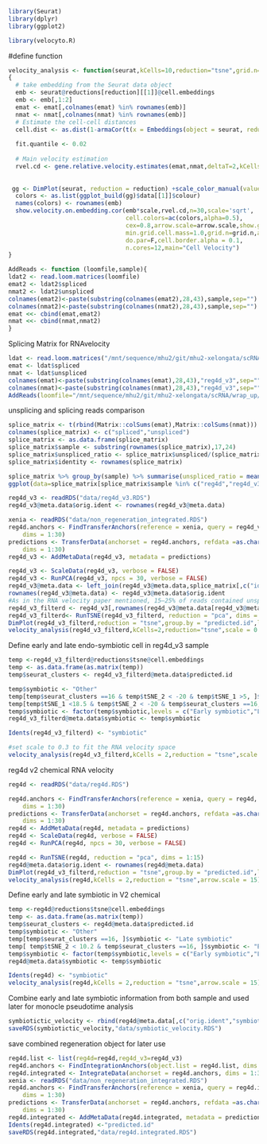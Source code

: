 ```r
library(Seurat)
library(dplyr)
library(ggplot2)

library(velocyto.R)
```
#define function
```r
velocity_analysis <- function(seurat,kCells=10,reduction="tsne",grid.n=50,scale=1,arrow.scale=8)
{
  # take embedding from the Seurat data object
  emb <- seurat@reductions[reduction][[1]]@cell.embeddings
  emb <- emb[,1:2]
  emat <- emat[,colnames(emat) %in% rownames(emb)]
  nmat <- nmat[,colnames(nmat) %in% rownames(emb)]
  # Estimate the cell-cell distances 
  cell.dist <- as.dist(1-armaCor(t(x = Embeddings(object = seurat, reduction = "pca"))))
  
  fit.quantile <- 0.02
  
  # Main velocity estimation
  rvel.cd <- gene.relative.velocity.estimates(emat,nmat,deltaT=2,kCells=kCells,cell.dist=cell.dist, fit.quantile=fit.quantile, n.cores=12)
  
  
 gg <- DimPlot(seurat, reduction = reduction) +scale_color_manual(values=c("green","red","grey"))
  colors <- as.list(ggplot_build(gg)$data[[1]]$colour)
  names(colors) <- rownames(emb)
  show.velocity.on.embedding.cor(emb*scale,rvel.cd,n=30,scale='sqrt',
                                 cell.colors=ac(colors,alpha=0.5),
                                 cex=0.8,arrow.scale=arrow.scale,show.grid.flow=T,
                                 min.grid.cell.mass=1.0,grid.n=grid.n,arrow.lwd=1,
                                 do.par=F,cell.border.alpha = 0.1,
                                 n.cores=12,main="Cell Velocity")
}

AddReads <- function (loomfile,sample){
ldat2 <- read.loom.matrices(loomfile)
emat2 <- ldat2$spliced
nmat2 <- ldat2$unspliced
colnames(emat2)<-paste(substring(colnames(emat2),28,43),sample,sep="")
colnames(nmat2)<-paste(substring(colnames(nmat2),28,43),sample,sep="")
emat <<- cbind(emat,emat2)
nmat <<- cbind(nmat,nmat2)
}
```

Splicing Matrix for RNAvelocity
```r
ldat <- read.loom.matrices("/mnt/sequence/mhu2/git/mhu2-xelongata/scRNA/wrap_up/data/Reg4d_v3/possorted_genome_bam_UQCW6.loom")
emat <- ldat$spliced
nmat <- ldat$unspliced
colnames(emat)<-paste(substring(colnames(emat),28,43),"reg4d_v3",sep="")
colnames(nmat)<-paste(substring(colnames(nmat),28,43),"reg4d_v3",sep="")
AddReads(loomfile="/mnt/sequence/mhu2/git/mhu2-xelongata/scRNA/wrap_up/data/reg4d/possorted_genome_bam_71VGW.loom",sample="reg4d")
```
unsplicing and splicing reads comparison
```r
splice_matrix <- t(rbind(Matrix::colSums(emat),Matrix::colSums(nmat)))
colnames(splice_matrix) <- c("spliced","unspliced")
splice_matrix <- as.data.frame(splice_matrix)
splice_matrix$sample <- substring(rownames(splice_matrix),17,24)
splice_matrix$unspliced_ratio <- splice_matrix$unspliced/(splice_matrix$spliced+splice_matrix$unspliced)
splice_matrix$identity <- rownames(splice_matrix)

splice_matrix %>% group_by(sample) %>% summarise(unspliced_ratio = mean(unspliced_ratio))
ggplot(data=splice_matrix[splice_matrix$sample %in% c("reg4d","reg4d_v3"),])+geom_density(aes(x=unspliced_ratio,color=sample))
```

```r
reg4d_v3 <- readRDS("data/reg4d_v3.RDS")
reg4d_v3@meta.data$orig.ident <- rownames(reg4d_v3@meta.data)

xenia <- readRDS("data/non_regeneration_integrated.RDS")
reg4d.anchors <- FindTransferAnchors(reference = xenia, query = reg4d_v3, 
    dims = 1:30)
predictions <- TransferData(anchorset = reg4d.anchors, refdata =as.character(xenia$seurat_clusters), 
    dims = 1:30)
reg4d_v3 <- AddMetaData(reg4d_v3, metadata = predictions)
```


```r
reg4d_v3 <- ScaleData(reg4d_v3, verbose = FALSE)
reg4d_v3 <- RunPCA(reg4d_v3, npcs = 30, verbose = FALSE)
reg4d_v3@meta.data <- left_join(reg4d_v3@meta.data,splice_matrix[,c("identity","unspliced_ratio")],by=c("orig.ident"="identity"))
rownames(reg4d_v3@meta.data) <- reg4d_v3@meta.data$orig.ident
#As in the RNA velocity paper mentioned, 15–25% of reads contained unspliced intronic sequences.  While in xenia, the unspliced reads percentage is lower. This is more severe when we carried out scRNA with 10x v3 chemical. As unspliced intronic sequences was used for cell feature fate prediction, we filter out cells with less than 10% unspliced reads and use remained cells for RNA velocity analysis.
reg4d_v3_filterd <- reg4d_v3[,rownames(reg4d_v3@meta.data[reg4d_v3@meta.data$unspliced_ratio>0.1,])]
reg4d_v3_filterd<- RunTSNE(reg4d_v3_filterd, reduction = "pca", dims = 1:25)
DimPlot(reg4d_v3_filterd,reduction = "tsne",group.by = "predicted.id",label = T)
velocity_analysis(reg4d_v3_filterd,kCells=2,reduction="tsne",scale = 0.3)
```


Define early and late endo-symbiotic cell in reg4d_v3 sample
```r
temp <-reg4d_v3_filterd@reductions$tsne@cell.embeddings
temp <- as.data.frame(as.matrix(temp))
temp$seurat_clusters <- reg4d_v3_filterd@meta.data$predicted.id

temp$symbiotic <- "Other"
temp[temp$seurat_clusters ==16 & temp$tSNE_2 < -20 & temp$tSNE_1 >5, ]$symbiotic <- "Late symbiotic"
temp[temp$tSNE_1 <18.5 & temp$tSNE_2 < -20 & temp$seurat_clusters ==16, ]$symbiotic <- "Early symbiotic"
temp$symbiotic <- factor(temp$symbiotic,levels = c("Early symbiotic","Late symbiotic","Other"))
reg4d_v3_filterd@meta.data$symbiotic <- temp$symbiotic
```

```r
Idents(reg4d_v3_filterd) <- "symbiotic"

#set scale to 0.3 to fit the RNA velocity space
velocity_analysis(reg4d_v3_filterd,kCells = 2,reduction = "tsne",scale = 0.3,arrow.scale = 15)

```

reg4d v2 chemical RNA velocity
```r
reg4d <- readRDS("data/reg4d.RDS")

reg4d.anchors <- FindTransferAnchors(reference = xenia, query = reg4d, 
    dims = 1:30)
predictions <- TransferData(anchorset = reg4d.anchors, refdata =as.character(xenia$seurat_clusters), 
    dims = 1:30)
reg4d <- AddMetaData(reg4d, metadata = predictions)
reg4d <- ScaleData(reg4d, verbose = FALSE)
reg4d <- RunPCA(reg4d, npcs = 30, verbose = FALSE)
```

```r
reg4d <- RunTSNE(reg4d, reduction = "pca", dims = 1:15)
reg4d@meta.data$orig.ident <- rownames(reg4d@meta.data)
DimPlot(reg4d_v3_filterd,reduction = "tsne",group.by = "predicted.id",label = T)
velocity_analysis(reg4d,kCells = 2,reduction = "tsne",arrow.scale = 15)
```


Define early and late symbiotic in V2 chemical
```r
temp <-reg4d@reductions$tsne@cell.embeddings
temp <- as.data.frame(as.matrix(temp))
temp$seurat_clusters <- reg4d@meta.data$predicted.id
temp$symbiotic <- "Other"
temp[temp$seurat_clusters ==16, ]$symbiotic <- "Late symbiotic"
temp[ temp$tSNE_2 < 10.2 & temp$seurat_clusters ==16, ]$symbiotic <- "Early symbiotic"
temp$symbiotic <- factor(temp$symbiotic,levels = c("Early symbiotic","Late symbiotic","Other"))
reg4d@meta.data$symbiotic <- temp$symbiotic
```
```r
Idents(reg4d) <- "symbiotic"
velocity_analysis(reg4d,kCells = 2,reduction = "tsne",arrow.scale = 15)
```
Combine early and late symbiotic information from both sample and used later for monocle pseudotime analysis
```r
symbiotictic_velocity <- rbind(reg4d@meta.data[,c("orig.ident","symbiotic")],reg4d_v3_filterd@meta.data[,c("orig.ident","symbiotic")])
saveRDS(symbiotictic_velocity,"data/symbiotic_velocity.RDS")
```


save combined regeneration object for later use
```r
reg4d.list <- list(reg4d=reg4d,reg4d_v3=reg4d_v3)
reg4d.anchors <- FindIntegrationAnchors(object.list = reg4d.list, dims = 1:30)
reg4d.integrated <- IntegrateData(anchorset = reg4d.anchors, dims = 1:30)
xenia <- readRDS("data/non_regeneration_integrated.RDS")
reg4d.anchors <- FindTransferAnchors(reference = xenia, query = reg4d.integrated, 
    dims = 1:30)
predictions <- TransferData(anchorset = reg4d.anchors, refdata =as.character(xenia$seurat_clusters), 
    dims = 1:30)
reg4d.integrated <- AddMetaData(reg4d.integrated, metadata = predictions)
Idents(reg4d.integrated) <-"predicted.id"
saveRDS(reg4d.integrated,"data/reg4d.integrated.RDS")
```


